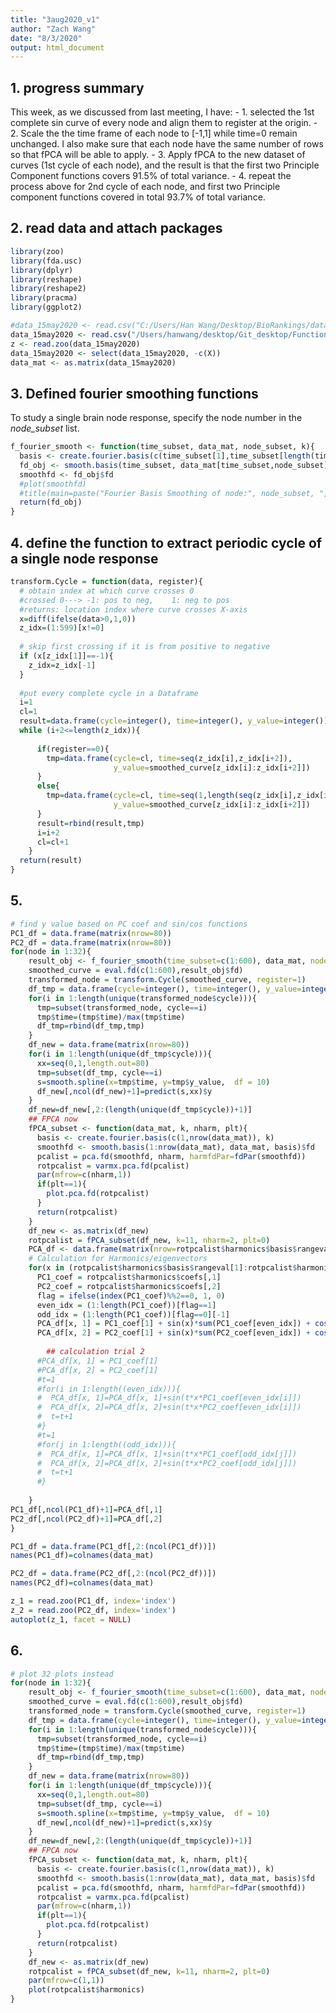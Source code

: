 ```yaml
---
title: "3aug2020_v1"
author: "Zach Wang"
date: "8/3/2020"
output: html_document
---
```


## 1. progress summary
This week, as we discussed from last meeting, I have: 
- 1. selected the 1st complete sin curve of every node and align them to register at the origin.
- 2. Scale the the time frame of each node to [-1,1] while time=0 remain unchanged. I also make sure that each node have the same number of rows so that fPCA will be able to apply.
- 3. Apply fPCA to the new dataset of curves (1st cycle of each node), and the result is that the first two Principle Component functions covers 91.5% of total variance. 
- 4. repeat the process above for 2nd cycle of each node, and first two Principle component functions covered in total 93.7% of total variance.

## 2. read data and attach packages
```r
library(zoo)
library(fda.usc)
library(dplyr)
library(reshape)
library(reshape2)
library(pracma)
library(ggplot2)

#data_15may2020 <- read.csv("C:/Users/Han Wang/Desktop/BioRankings/data_15may2020.csv", header=TRUE)
data_15may2020 <- read.csv("/Users/hanwang/desktop/Git_desktop/Functional_Data_Analysis/data_15may2020.csv", header=TRUE)
z <- read.zoo(data_15may2020)
data_15may2020 <- select(data_15may2020, -c(X))
data_mat <- as.matrix(data_15may2020)
```

## 3. Defined fourier smoothing functions 
To study a single brain node response, specify the node number in the *node_subset* list. 
```r
f_fourier_smooth <- function(time_subset, data_mat, node_subset, k){
  basis <- create.fourier.basis(c(time_subset[1],time_subset[length(time_subset)]), k)
  fd_obj <- smooth.basis(time_subset, data_mat[time_subset,node_subset], basis)
  smoothfd <- fd_obj$fd
  #plot(smoothfd)
  #title(main=paste("Fourier Basis Smoothing of node:", node_subset, ", Basis_number:",k ))
  return(fd_obj)
}
```

## 4. define the function to extract periodic cycle of a single node response
```r
transform.Cycle = function(data, register){
  # obtain index at which curve crosses 0
  #crossed 0---> -1: pos to neg,    1: neg to pos
  #returns: location index where curve crosses X-axis
  x=diff(ifelse(data>0,1,0))       
  z_idx=(1:599)[x!=0]             
  
  # skip first crossing if it is from positive to negative
  if (x[z_idx[1]]==-1){
    z_idx=z_idx[-1]
  }
  
  #put every complete cycle in a Dataframe
  i=1
  cl=1
  result=data.frame(cycle=integer(), time=integer(), y_value=integer())
  while (i+2<=length(z_idx)){
    
      if(register==0){
        tmp=data.frame(cycle=cl, time=seq(z_idx[i],z_idx[i+2]),
                       y_value=smoothed_curve[z_idx[i]:z_idx[i+2]])
      }
      else{
        tmp=data.frame(cycle=cl, time=seq(1,length(seq(z_idx[i],z_idx[i+2]))),
                       y_value=smoothed_curve[z_idx[i]:z_idx[i+2]])  
      }
      result=rbind(result,tmp)
      i=i+2
      cl=cl+1
    }
  return(result)
}

```
## 5.
```r
# find y value based on PC coef and sin/cos functions
PC1_df = data.frame(matrix(nrow=80))
PC2_df = data.frame(matrix(nrow=80))
for(node in 1:32){
    result_obj <- f_fourier_smooth(time_subset=c(1:600), data_mat, node_subset=c(node), k=32)
    smoothed_curve = eval.fd(c(1:600),result_obj$fd)
    transformed_node = transform.Cycle(smoothed_curve, register=1)
    df_tmp = data.frame(cycle=integer(), time=integer(), y_value=integer())
    for(i in 1:length(unique(transformed_node$cycle))){
      tmp=subset(transformed_node, cycle==i)
      tmp$time=(tmp$time)/max(tmp$time)
      df_tmp=rbind(df_tmp,tmp)
    }
    df_new = data.frame(matrix(nrow=80))
    for(i in 1:length(unique(df_tmp$cycle))){
      xx=seq(0,1,length.out=80)
      tmp=subset(df_tmp, cycle==i)
      s=smooth.spline(x=tmp$time, y=tmp$y_value,  df = 10)
      df_new[,ncol(df_new)+1]=predict(s,xx)$y
    }
    df_new=df_new[,2:(length(unique(df_tmp$cycle))+1)]
    ## FPCA now
    fPCA_subset <- function(data_mat, k, nharm, plt){
      basis <- create.fourier.basis(c(1,nrow(data_mat)), k) 
      smoothfd <- smooth.basis(1:nrow(data_mat), data_mat, basis)$fd 
      pcalist = pca.fd(smoothfd, nharm, harmfdPar=fdPar(smoothfd))
      rotpcalist = varmx.pca.fd(pcalist)
      par(mfrow=c(nharm,1))
      if(plt==1){
        plot.pca.fd(rotpcalist)
      } 
      return(rotpcalist)
    }
    df_new <- as.matrix(df_new)
    rotpcalist = fPCA_subset(df_new, k=11, nharm=2, plt=0)
    PCA_df <- data.frame(matrix(nrow=rotpcalist$harmonics$basis$rangeval[2]))
    # Calculation for Harmonics/eigenvectors
    for(x in (rotpcalist$harmonics$basis$rangeval[1]:rotpcalist$harmonics$basis$rangeval[2])){
      PC1_coef = rotpcalist$harmonics$coefs[,1]
      PC2_coef = rotpcalist$harmonics$coefs[,2]
      flag = ifelse(index(PC1_coef)%%2==0, 1, 0)
      even_idx = (1:length(PC1_coef))[flag==1]
      odd_idx = (1:length(PC1_coef))[flag==0][-1]
      PCA_df[x, 1] = PC1_coef[1] + sin(x)*sum(PC1_coef[even_idx]) + cos(x)*sum(PC1_coef[odd_idx]) # fixme
      PCA_df[x, 2] = PC2_coef[1] + sin(x)*sum(PC2_coef[even_idx]) + cos(x)*sum(PC2_coef[odd_idx]) # fixme
    
        ## calculation trial 2
      #PCA_df[x, 1] = PC1_coef[1]
      #PCA_df[x, 2] = PC2_coef[1]
      #t=1
      #for(i in 1:length((even_idx))){
      #  PCA_df[x, 1]=PCA_df[x, 1]+sin(t*x*PC1_coef[even_idx[i]])
      #  PCA_df[x, 2]=PCA_df[x, 2]+sin(t*x*PC2_coef[even_idx[i]])
      #  t=t+1
      #}
      #t=1
      #for(j in 1:length((odd_idx))){
      #  PCA_df[x, 1]=PCA_df[x, 1]+sin(t*x*PC1_coef[odd_idx[j]])
      #  PCA_df[x, 2]=PCA_df[x, 2]+sin(t*x*PC2_coef[odd_idx[j]])
      #  t=t+1
      #}
      
    }
PC1_df[,ncol(PC1_df)+1]=PCA_df[,1]    
PC2_df[,ncol(PC2_df)+1]=PCA_df[,2]
}

PC1_df = data.frame(PC1_df[,2:(ncol(PC1_df))])
names(PC1_df)=colnames(data_mat)

PC2_df = data.frame(PC2_df[,2:(ncol(PC2_df))])
names(PC2_df)=colnames(data_mat)

z_1 = read.zoo(PC1_df, index='index')
z_2 = read.zoo(PC2_df, index='index')
autoplot(z_1, facet = NULL)
```

## 6. 
```r
# plot 32 plots instead
for(node in 1:32){
    result_obj <- f_fourier_smooth(time_subset=c(1:600), data_mat, node_subset=c(node), k=32)
    smoothed_curve = eval.fd(c(1:600),result_obj$fd)
    transformed_node = transform.Cycle(smoothed_curve, register=1)
    df_tmp = data.frame(cycle=integer(), time=integer(), y_value=integer())
    for(i in 1:length(unique(transformed_node$cycle))){
      tmp=subset(transformed_node, cycle==i)
      tmp$time=(tmp$time)/max(tmp$time)
      df_tmp=rbind(df_tmp,tmp)
    }
    df_new = data.frame(matrix(nrow=80))
    for(i in 1:length(unique(df_tmp$cycle))){
      xx=seq(0,1,length.out=80)
      tmp=subset(df_tmp, cycle==i)
      s=smooth.spline(x=tmp$time, y=tmp$y_value,  df = 10)
      df_new[,ncol(df_new)+1]=predict(s,xx)$y
    }
    df_new=df_new[,2:(length(unique(df_tmp$cycle))+1)]
    ## FPCA now
    fPCA_subset <- function(data_mat, k, nharm, plt){
      basis <- create.fourier.basis(c(1,nrow(data_mat)), k) 
      smoothfd <- smooth.basis(1:nrow(data_mat), data_mat, basis)$fd 
      pcalist = pca.fd(smoothfd, nharm, harmfdPar=fdPar(smoothfd))
      rotpcalist = varmx.pca.fd(pcalist)
      par(mfrow=c(nharm,1))
      if(plt==1){
        plot.pca.fd(rotpcalist)
      } 
      return(rotpcalist)
    }
    df_new <- as.matrix(df_new)
    rotpcalist = fPCA_subset(df_new, k=11, nharm=2, plt=0)
    par(mfrow=c(1,1))
    plot(rotpcalist$harmonics)  
}
```